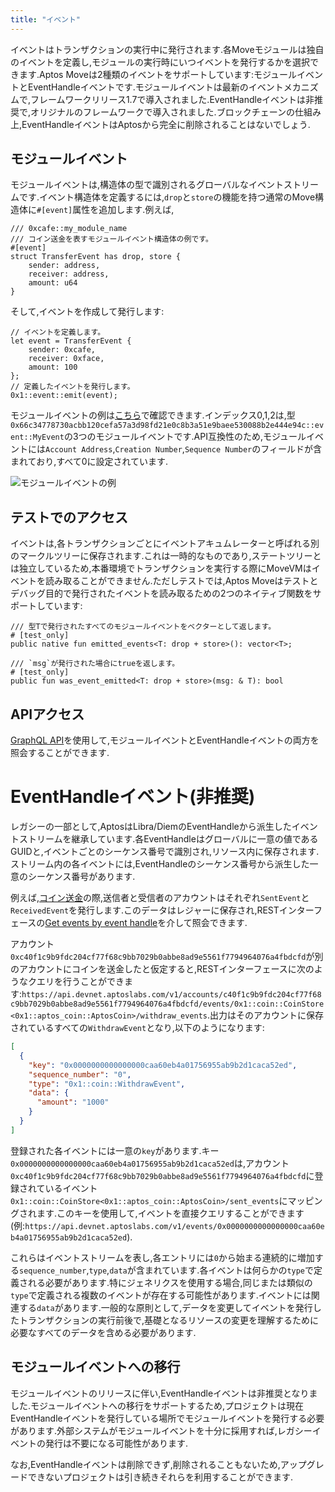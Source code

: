 ```yaml
---
title: "イベント"
---
```


イベントはトランザクションの実行中に発行されます.各Moveモジュールは独自のイベントを定義し,モジュールの実行時にいつイベントを発行するかを選択できます.Aptos Moveは2種類のイベントをサポートしています:モジュールイベントとEventHandleイベントです.モジュールイベントは最新のイベントメカニズムで,フレームワークリリース1.7で導入されました.EventHandleイベントは非推奨で,オリジナルのフレームワークで導入されました.ブロックチェーンの仕組み上,EventHandleイベントはAptosから完全に削除されることはないでしょう.

## モジュールイベント

モジュールイベントは,構造体の型で識別されるグローバルなイベントストリームです.イベント構造体を定義するには,`drop`と`store`の機能を持つ通常のMove構造体に`#[event]`属性を追加します.例えば,

```move
/// 0xcafe::my_module_name
/// コイン送金を表すモジュールイベント構造体の例です。
#[event]
struct TransferEvent has drop, store {
    sender: address,
    receiver: address,
    amount: u64
}
```

そして,イベントを作成して発行します:

```move
// イベントを定義します。
let event = TransferEvent {
    sender: 0xcafe,
    receiver: 0xface,
    amount: 100
};
// 定義したイベントを発行します。
0x1::event::emit(event);
```

モジュールイベントの例は[こちら](https://explorer.aptoslabs.com/txn/682252266/events?network=testnet)で確認できます.インデックス0,1,2は,型`0x66c34778730acbb120cefa57a3d98fd21e0c8b3a51e9baee530088b2e444e94c::event::MyEvent`の3つのモジュールイベントです.API互換性のため,モジュールイベントには`Account Address`,`Creation Number`,`Sequence Number`のフィールドが含まれており,すべて0に設定されています.

![モジュールイベントの例](/images/module-event.png "モジュールイベントの例")

## テストでのアクセス

イベントは,各トランザクションごとにイベントアキュムレーターと呼ばれる別のマークルツリーに保存されます.これは一時的なものであり,ステートツリーとは独立しているため,本番環境でトランザクションを実行する際にMoveVMはイベントを読み取ることができません.ただしテストでは,Aptos Moveはテストとデバッグ目的で発行されたイベントを読み取るための2つのネイティブ関数をサポートしています:

```move
/// 型Tで発行されたすべてのモジュールイベントをベクターとして返します。
# [test_only]
public native fun emitted_events<T: drop + store>(): vector<T>;

/// `msg`が発行された場合にtrueを返します。
# [test_only]
public fun was_event_emitted<T: drop + store>(msg: & T): bool
```

## APIアクセス

[GraphQL API](/ja/network/nodes/networks)を使用して,モジュールイベントとEventHandleイベントの両方を照会することができます.

# EventHandleイベント(非推奨)

レガシーの一部として,AptosはLibra/DiemのEventHandleから派生したイベントストリームを継承しています.各EventHandleはグローバルに一意の値であるGUIDと,イベントごとのシーケンス番号で識別され,リソース内に保存されます.ストリーム内の各イベントには,EventHandleのシーケンス番号から派生した一意のシーケンス番号があります.

例えば,[コイン送金](/ja/build/guides/first-transaction)の際,送信者と受信者のアカウントはそれぞれ`SentEvent`と`ReceivedEvent`を発行します.このデータはレジャーに保存され,RESTインターフェースの[Get events by event handle](https://api.devnet.aptoslabs.com/v1/spec#/operations/get_events_by_event_handle)を介して照会できます.

アカウント`0xc40f1c9b9fdc204cf77f68c9bb7029b0abbe8ad9e5561f7794964076a4fbdcfd`が別のアカウントにコインを送金したと仮定すると,RESTインターフェースに次のようなクエリを行うことができます:`https://api.devnet.aptoslabs.com/v1/accounts/c40f1c9b9fdc204cf77f68c9bb7029b0abbe8ad9e5561f7794964076a4fbdcfd/events/0x1::coin::CoinStore<0x1::aptos_coin::AptosCoin>/withdraw_events`.出力はそのアカウントに保存されているすべての`WithdrawEvent`となり,以下のようになります:

```json
[
  {
    "key": "0x0000000000000000caa60eb4a01756955ab9b2d1caca52ed",
    "sequence_number": "0",
    "type": "0x1::coin::WithdrawEvent",
    "data": {
      "amount": "1000"
    }
  }
]
```

登録された各イベントには一意の`key`があります.キー`0x0000000000000000caa60eb4a01756955ab9b2d1caca52ed`は,アカウント`0xc40f1c9b9fdc204cf77f68c9bb7029b0abbe8ad9e5561f7794964076a4fbdcfd`に登録されているイベント`0x1::coin::CoinStore<0x1::aptos_coin::AptosCoin>/sent_events`にマッピングされます.このキーを使用して,イベントを直接クエリすることができます(例:`https://api.devnet.aptoslabs.com/v1/events/0x0000000000000000caa60eb4a01756955ab9b2d1caca52ed`).

これらはイベントストリームを表し,各エントリには`0`から始まる連続的に増加する`sequence_number`,`type`,`data`が含まれています.各イベントは何らかの`type`で定義される必要があります.特にジェネリクスを使用する場合,同じまたは類似の`type`で定義される複数のイベントが存在する可能性があります.イベントには関連する`data`があります.一般的な原則として,データを変更してイベントを発行したトランザクションの実行前後で,基礎となるリソースの変更を理解するために必要なすべてのデータを含める必要があります.

[coin_transfer]: https://github.com/aptos-labs/aptos-core/blob/bdd0a7fe82cd6aab4b47250e5eb6298986777cf7/aptos-move/framework/aptos-framework/sources/coin.move#L412

[get_events]: https://api.devnet.aptoslabs.com/v1/spec#/operations/get_events_by_event_handle

## モジュールイベントへの移行

モジュールイベントのリリースに伴い,EventHandleイベントは非推奨となりました.モジュールイベントへの移行をサポートするため,プロジェクトは現在EventHandleイベントを発行している場所でモジュールイベントを発行する必要があります.外部システムがモジュールイベントを十分に採用すれば,レガシーイベントの発行は不要になる可能性があります.

なお,EventHandleイベントは削除できず,削除されることもないため,アップグレードできないプロジェクトは引き続きそれらを利用することができます.
